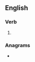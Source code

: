 ==English==

===Verb===
{{head|en|verb form}}

# {{en-third-person singular of|hover}}

===Anagrams===
* {{anagrams|en|Shover|shover|shrove}}